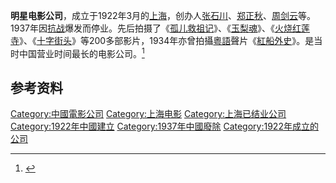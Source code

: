 '''明星电影公司'''，成立于1922年3月的[[上海縣|上海]]，创办人[[张石川|张石川]]、[[郑正秋|郑正秋]]、[[周剑云|周剑云]]等。1937年因[[抗战|抗战]]爆发而停业。先后拍摄了《[[孤儿救祖记|孤儿救祖记]]》、《[[玉梨魂|玉梨魂]]》、《[[火烧红莲寺|火烧红莲寺]]》、《[[十字街头|十字街头]]》等200多部影片，1934年亦曾拍攝[[粵語|粵語]]聲片《[[紅船外史|紅船外史]]》。是当时中国营业时间最长的电影公司。<ref>{{Cite journal|url=https://kns.cnki.net/KCMS/detail/detail.aspx?dbcode=CJFQ&dbname=CJFDLAST2016&filename=DYLX201616003&v=MjE0MDRSN3FmWStSdEZ5am1XN3JCSVRUSGRyRzRIOWZOcVk5Rlo0UjhlWDFMdXhZUzdEaDFUM3FUcldNMUZyQ1U=|title=中国早期电影公司与机构的历史描述|author=韩婷婷|year=2016|issue=16|issn=0495-5692|journal=电影文学|doi=}}</ref>

== 参考资料 ==
{{reflist}}

{{Chinese film-stub}}
{{中国动画工作室}}

[[Category:中國電影公司|Category:中國電影公司]]
[[Category:上海电影|Category:上海电影]]
[[Category:上海已结业公司|Category:上海已结业公司]]
[[Category:1922年中國建立|Category:1922年中國建立]]
[[Category:1937年中國廢除|Category:1937年中國廢除]]
[[Category:1922年成立的公司|Category:1922年成立的公司]]